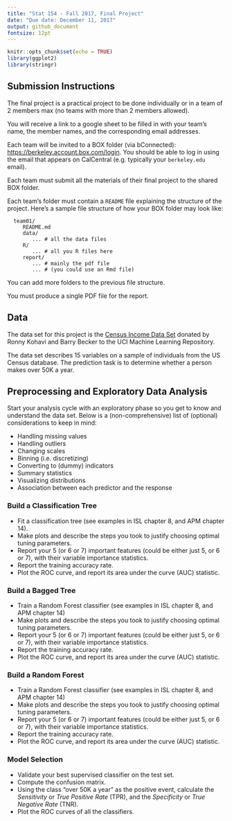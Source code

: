 ```yaml
---
title: "Stat 154 - Fall 2017, Final Project"
date: "Due date: December 11, 2017"
output: github_document
fontsize: 12pt
---
```


```r
knitr::opts_chunk$set(echo = TRUE)
library(ggplot2)
library(stringr)
```


## Submission Instructions

The final project is a practical project to be done individually or in a team of 2 members max (no teams with more than 2 members allowed). 

You will receive a link to a google sheet to be filled in with your team's name, the member names, and the corresponding email addresses.

Each team will be invited to a BOX folder (via bConnected): [https://berkeley.account.box.com/login](https://berkeley.account.box.com/login). You should be able to log in using the email that appears on CalCentral (e.g. typically your `berkeley.edu` email).

Each team must submit all the materials of their final project to the shared BOX folder.

Each team's folder must contain a `README` file explaining the structure of the project. Here's a sample file structure of how your BOX folder may look like:

```
  team01/
     README.md
     data/
        ... # all the data files
     R/
        ... # all you R files here
     report/
        ... # mainly the pdf file
        ... # (you could use an Rmd file)
```

You can add more folders to the previous file structure.

You must produce a single PDF file for the report.


## Data

The data set for this project is the [Census Income Data Set](https://archive.ics.uci.edu/ml/datasets/Census+Income) 
donated by Ronny Kohavi and Barry Becker to the UCI Machine Learning Repository. 

The data set describes 15 variables on a sample of individuals from the US
Census database. The prediction task is to determine whether a person makes 
over 50K a year.


## Preprocessing and Exploratory Data Analysis

Start your analysis cycle with an exploratory phase so you get to know and understand the data set. Below is a (non-comprehensive) list of (optional) considerations to keep in mind:

- Handling missing values
- Handling outliers
- Changing scales
- Binning (i.e. discretizing)
- Converting to (dummy) indicators
- Summary statistics
- Visualizing distributions
- Association between each predictor and the response


### Build a Classification Tree

- Fit a classification tree (see examples in ISL chapter 8, and APM chapter 14).
- Make plots and describe the steps you took to justify choosing optimal tuning parameters.
- Report your 5 (or 6 or 7) important features (could be either just 5, or 6 or 7), with their variable importance statistics.
- Report the training accuracy rate.
- Plot the ROC curve, and report its area under the curve (AUC) statistic.


### Build a Bagged Tree

- Train a Random Forest classifier (see examples in ISL chapter 8, and APM chapter 14)
- Make plots and describe the steps you took to justify choosing optimal tuning parameters.
- Report your 5 (or 6 or 7) important features (could be either just 5, or 6 or 7), with their variable importance statistics.
- Report the training accuracy rate.
- Plot the ROC curve, and report its area under the curve (AUC) statistic.


### Build a Random Forest

- Train a Random Forest classifier (see examples in ISL chapter 8, and APM chapter 14)
- Make plots and describe the steps you took to justify choosing optimal tuning parameters.
- Report your 5 (or 6 or 7) important features (could be either just 5, or 6 or 7), with their variable importance statistics.
- Report the training accuracy rate.
- Plot the ROC curve, and report its area under the curve (AUC) statistic.


### Model Selection

- Validate your best supervised classifier on the test set.
- Compute the confusion matrix.
- Using the class "over 50K a year" as the positive event, calculate the _Sensitivity_ or _True Positive Rate_ (TPR), and the _Specificity_ or _True Negative Rate_ (TNR).
- Plot the ROC curves of all the classifiers.
